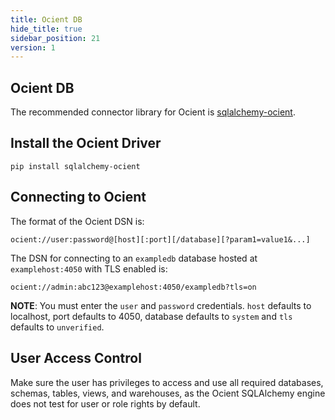```yaml
---
title: Ocient DB
hide_title: true
sidebar_position: 21
version: 1
---
```


## Ocient DB

The recommended connector library for Ocient is [sqlalchemy-ocient](https://pypi.org/project/sqlalchemy-ocient).

## Install the Ocient Driver

```
pip install sqlalchemy-ocient
```

## Connecting to Ocient

The format of the Ocient DSN is:

```shell
ocient://user:password@[host][:port][/database][?param1=value1&...]
```

The DSN for connecting to an `exampledb` database hosted at `examplehost:4050` with TLS enabled is:
```shell
ocient://admin:abc123@examplehost:4050/exampledb?tls=on
```

**NOTE**: You must enter the `user` and `password` credentials.  `host` defaults to localhost,
port defaults to 4050, database defaults to `system` and `tls` defaults
to `unverified`.

## User Access Control

Make sure the user has privileges to access and use all required databases, schemas, tables, views, and warehouses, as the Ocient SQLAlchemy engine does not test for user or role rights by default.
